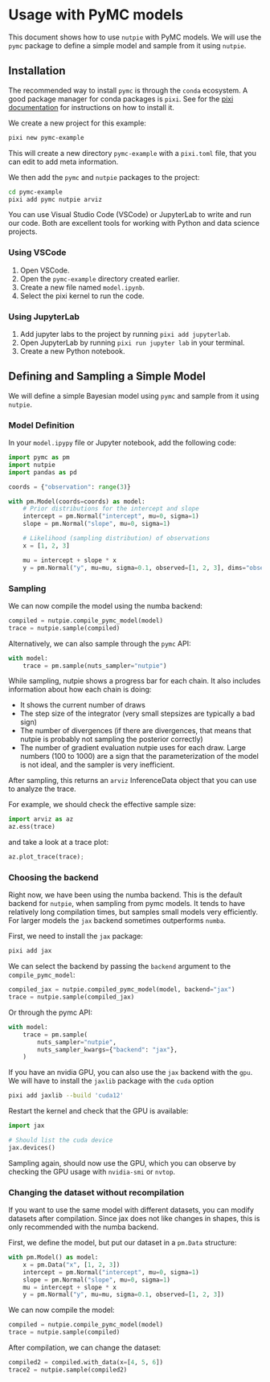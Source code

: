 # Usage with PyMC models

This document shows how to use `nutpie` with PyMC models. We will use the
`pymc` package to define a simple model and sample from it using `nutpie`.

## Installation

The recommended way to install `pymc` is through the `conda` ecosystem. A good
package manager for conda packages is `pixi`. See for the [pixi
documentation](https://pixi.sh) for instructions on how to install it.

We create a new project for this example:

```bash
pixi new pymc-example
```

This will create a new directory `pymc-example` with a `pixi.toml` file, that
you can edit to add meta information.

We then add the `pymc` and `nutpie` packages to the project:

```bash
cd pymc-example
pixi add pymc nutpie arviz
```

You can use Visual Studio Code (VSCode) or JupyterLab to write and run our code.
Both are excellent tools for working with Python and data science projects.

### Using VSCode

1. Open VSCode.
2. Open the `pymc-example` directory created earlier.
3. Create a new file named `model.ipynb`.
4. Select the pixi kernel to run the code.

### Using JupyterLab

1. Add jupyter labs to the project by running `pixi add jupyterlab`.
1. Open JupyterLab by running `pixi run jupyter lab` in your terminal.
3. Create a new Python notebook.

## Defining and Sampling a Simple Model

We will define a simple Bayesian model using `pymc` and sample from it using
`nutpie`.

### Model Definition

In your `model.ipypy` file or Jupyter notebook, add the following code:

```python
import pymc as pm
import nutpie
import pandas as pd

coords = {"observation": range(3)}

with pm.Model(coords=coords) as model:
    # Prior distributions for the intercept and slope
    intercept = pm.Normal("intercept", mu=0, sigma=1)
    slope = pm.Normal("slope", mu=0, sigma=1)

    # Likelihood (sampling distribution) of observations
    x = [1, 2, 3]

    mu = intercept + slope * x
    y = pm.Normal("y", mu=mu, sigma=0.1, observed=[1, 2, 3], dims="observation")
```

### Sampling

We can now compile the model using the numba backend:

```python
compiled = nutpie.compile_pymc_model(model)
trace = nutpie.sample(compiled)
```

Alternatively, we can also sample through the `pymc` API:

```python
with model:
    trace = pm.sample(nuts_sampler="nutpie")
```

While sampling, nutpie shows a progress bar for each chain. It also includes
information about how each chain is doing:

- It shows the current number of draws
- The step size of the integrator (very small stepsizes are typically a bad
  sign)
- The number of divergences (if there are divergences, that means that nutpie is
  probably not sampling the posterior correctly)
- The number of gradient evaluation nutpie uses for each draw. Large numbers
  (100 to 1000) are a sign that the parameterization of the model is not ideal,
  and the sampler is very inefficient.

After sampling, this returns an `arviz` InferenceData object that you can use to
analyze the trace.

For example, we should check the effective sample size:

```python
import arviz as az
az.ess(trace)
```

and take a look at a trace plot:

```python
az.plot_trace(trace);
```

### Choosing the backend

Right now, we have been using the numba backend. This is the default backend for
`nutpie`, when sampling from pymc models. It tends to have relatively long
compilation times, but samples small models very efficiently. For larger models
the `jax` backend sometimes outperforms `numba`.

First, we need to install the `jax` package:

```bash
pixi add jax
```

We can select the backend by passing the `backend` argument to the `compile_pymc_model`:

```python
compiled_jax = nutpie.compiled_pymc_model(model, backend="jax")
trace = nutpie.sample(compiled_jax)
```

Or through the pymc API:

```python
with model:
    trace = pm.sample(
        nuts_sampler="nutpie",
        nuts_sampler_kwargs={"backend": "jax"},
    )
```

If you have an nvidia GPU, you can also use the `jax` backend with the `gpu`. We
will have to install the `jaxlib` package with the `cuda` option

```bash
pixi add jaxlib --build 'cuda12'
```

Restart the kernel and check that the GPU is available:

```python
import jax

# Should list the cuda device
jax.devices()
```

Sampling again, should now use the GPU, which you can observe by checking the
GPU usage with `nvidia-smi` or `nvtop`.

### Changing the dataset without recompilation

If you want to use the same model with different datasets, you can modify
datasets after compilation. Since jax does not like changes in shapes, this is
only recommended with the numba backend.

First, we define the model, but put our dataset in a `pm.Data` structure:

```python
with pm.Model() as model:
    x = pm.Data("x", [1, 2, 3])
    intercept = pm.Normal("intercept", mu=0, sigma=1)
    slope = pm.Normal("slope", mu=0, sigma=1)
    mu = intercept + slope * x
    y = pm.Normal("y", mu=mu, sigma=0.1, observed=[1, 2, 3])
```

We can now compile the model:

```python
compiled = nutpie.compile_pymc_model(model)
trace = nutpie.sample(compiled)
```

After compilation, we can change the dataset:

```python
compiled2 = compiled.with_data(x=[4, 5, 6])
trace2 = nutpie.sample(compiled2)
```

